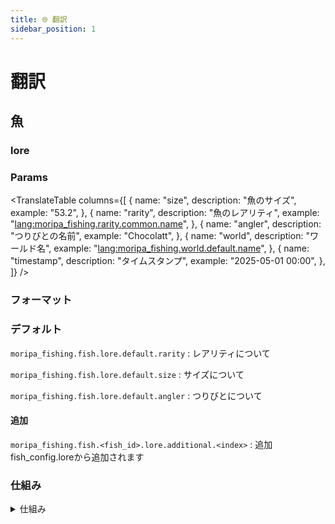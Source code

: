 ```yaml
---
title: 🌐 翻訳 
sidebar_position: 1
---
```




# 翻訳

## 魚

### lore

### Params

<TranslateTable columns={[
    {
        name: "size",
        description: "魚のサイズ",
        example: "53.2",
    },
    {
        name: "rarity",
        description: "魚のレアリティ",
        example: "<lang:moripa_fishing.rarity.common.name>",
    },
    {
        name: "angler",
        description: "つりびとの名前",
        example: "Chocolatt",
    },
    {
        name: "world",
        description: "ワールド名",
        example: "<lang:moripa_fishing.world.default.name>",
    },
    {
        name: "timestamp",
        description: "タイムスタンプ",
        example: "2025-05-01 00:00",
    },
]} />

### フォーマット

### デフォルト
`moripa_fishing.fish.lore.default.rarity` : レアリティについて <br />

`moripa_fishing.fish.lore.default.size` : サイズについて

`moripa_fishing.fish.lore.default.angler` : つりびとについて

#### 追加

`moripa_fishing.fish.<fish_id>.lore.additional.<index>` : 追加 fish_config.loreから追加されます

### 仕組み

<details>
    <summary>仕組み</summary>
    
    `moripa_fishing.fish.lore.default.rarity`は
    `<gray>レアリティ: </gray> <rarity>`もしくは
    `<gray>Rarity: </gray> <rarity>`に解釈されます。

    その後`<rarity>`には
    `<lang:moripa_fishing.rarity.<rarity>.name>`が解釈されます。
    今回commonであるとして、
    `<lang:moripa_fishing.rarity.common.name>`が解釈されます。

    `<lang:moripa_fishing.rarity.common.name>`は
    `コモン`もしくは`Common`に解釈されます。

    結果として、ja_JPでは
    `<gray>レアリティ: </gray> コモン`、
    `<gray>Rarity: </gray> Common`と表示されます。
</details>


